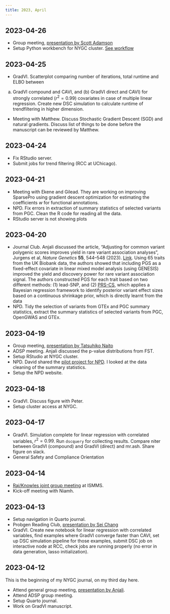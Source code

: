```yaml
---
title: 2023, April
---
```


## 2023-04-26

  - Group meeting, [presentation by Scott Adamson](../listen/group-meeting/2023-04-26-scott-adamson.qmd)
  - Setup Python workbench for NYGC cluster. [See workflow](../code/2023-04-25-cluster-setup.qmd)

## 2023-04-25

  - GradVI. Scatterplot comparing number of iterations, total runtime and ELBO between 
  (a) GradVI compound and CAVI, and (b) GradVI direct and CAVI) for strongly correlated ($r^2 = 0.99$) covariates
  in case of multiple linear regression. Create new DSC simulation to calculate runtime
  of trendfiltering in higher dimension.
  - Meeting with Matthew. Discuss Stochastic Gradient Descent (SGD) and natural gradients. 
  Discuss list of things to be done before the manuscript can be reviewed by Matthew.

## 2023-04-24

  - Fix RStudio server.
  - Submit jobs for trend filtering (RCC at UChicago).

## 2023-04-21

  - Meeting with Ekene and Gilead. They are working on improving SparsePro 
  using gradient descent optimization for estimating the coefficients $w$ for functional annotations.
  - NPD. Fix errors in extraction of summary statistics of selected variants from PGC. 
  Clean the R code for reading all the data. 
  - RStudio server is not showing plots

## 2023-04-20

  - Journal Club. Anjali discussed the article, 
  "Adjusting for common variant polygenic scores improves yield in rare variant association analyses",
  Jurgens et al, *Nature Genetics* **55**, 544–548 (2023). 
  [Link](https://doi.org/10.1038/s41588-023-01342-w).
  Using 65 traits from the UK Biobank data,
  the authors showed that including PGS as a fixed-effect covariate in linear mixed model analysis
  (using GENESIS) improved the yield and discovery power for rare variant association signal.
  The authors constructed PGS for each trait based on two different methods: (1) lead-SNP,
  and (2) [PRS-CS](https://doi.org/10.1038/s41467-019-09718-5), which applies a Bayesian regression framework to identify posterior variant effect sizes 
  based on a continuous shrinkage prior, which is directly learnt from the data
  - NPD. Tidy the selection of variants from GTEx and PGC summary statistics, 
  extract the summary statistics of selected variants from PGC, OpenGWAS and GTEx.

## 2023-04-19

  - Group meeting, [presentation by Tatsuhiko Naito](../listen/group-meeting/2023-04-19-tatsuhiko-naito.qmd)
  - ADSP meeting. Anjali discussed the p-value distributions from FST.
  - Setup RStudio at NYGC cluster.
  - NPD. David shared the [pilot project for NPD](https://github.com/daklab/npd_sumstats).
  I looked at the data cleaning of the summary statistics.
  - Setup the NPD website.

## 2023-04-18

  - GradVI. Discuss figure with Peter.
  - Setup cluster access at NYGC.

## 2023-04-17
  
  - GradVI. Simulation complete for linear regression with correlated variables, $r^2 = 0.99$. 
  Run `dscquery` for collecting results. Compare niter between GradVI (compound) and GradVI (direct) and mr.ash.
  Share figure on slack.
  - General Safety and Compliance Orientation

## 2023-04-14

  - [Raj/Knowles joint group meeting](../listen/group-meeting/2023-04-14-adsp-group-meeting.qmd) at ISMMS.
  - Kick-off meeting with Niamh.

## 2023-04-13

  - Setup navigation in Quarto journal.
  - Probgen Reading Club, [presentation by Sei Chang](../listen/journal-club/2023-04-13-coop-book-chapter-6.qmd)
  - GradVI. Create new notebook for linear regression with correlated variables, 
  find examples where GradVI converge faster than CAVI, set up DSC simulation pipeline for those examples,
  submit DSC job on interactive node at RCC, check jobs are running properly (no error in data generation, lasso initialization).


## 2023-04-12

This is the beginning of my NYGC journal, on my third day here.

  - Attend general group meeting, [presentation by Anjali](../listen/group-meeting/2023-04-12-adas-group-meeting.qmd).
  - Attend ADSP group meeting.
  - Setup Quarto journal.
  - Work on GradVI manuscript.
